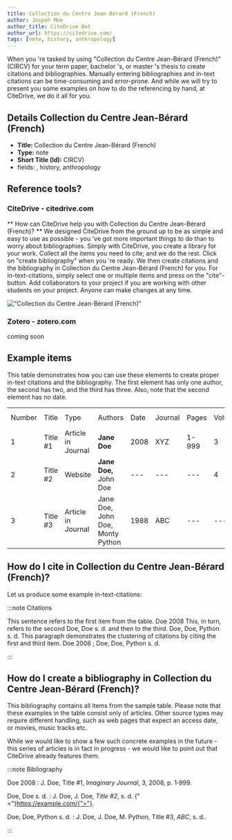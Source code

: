 ```yaml
---
title: Collection du Centre Jean-Bérard (French)
author: Jospeh Moe
author_title: CiteDrive Bot
author_url: https://citedrive.com/
tags: [note, history, anthropology]
---
```


When you 're tasked by using "Collection du Centre Jean-Bérard (French)" (CIRCV) for your term paper, bachelor 's, or master 's thesis to create citations and bibliographies.
Manually entering bibliographies and in-text citations can be time-consuming and error-prone. And while we will try to present you some examples on how to do the referencing by hand, at CiteDrive, we do it all for you.

## Details  Collection du Centre Jean-Bérard (French)
* **Title:** Collection du Centre Jean-Bérard (French)
* **Type:** note
* **Short Title (Id):** CIRCV)
* fields: , history, anthropology

## Reference tools?
### CiteDrive - citedrive.com
** How can CiteDrive help you with Collection du Centre Jean-Bérard (French)? **
We designed CiteDrive from the ground up to be as simple and easy to use as possible - you 've got more important things to do than to worry about bibliographies. Simply with CiteDrive, you create a library for your work. Collect all the items you need to cite, and we do the rest. Click on "create bibliography" when you 're ready. We then create citations and the bibliography in Collection du Centre Jean-Bérard (French) for you. For in-text-citations, simply select one or multiple items and press on the "cite"-button. Add collaborators to your project if you are working with other students on your project. Anyone can make changes at any time.


!["Collection du Centre Jean-Bérard (French)"](images/collection-du-centre-jeanberard-french.svg "Choose Collection du Centre Jean-Bérard (French) in the CiteDrive App")

### Zotero - zotero.com

coming soon

## Example items

This table demonstrates how you can use these elements to create proper in-text citations and the bibliography. The first element has only one author, the second has two, and the third has three. Also, note that the second element has no date.


<table>
  <tr>
   <td>Number
   </td>
   <td>Title
   </td>
   <td>Type
   </td>
   <td>Authors
   </td>
   <td>Date
   </td>
   <td>Journal
   </td>
   <td>Pages
   </td>
   <td>Volume
   </td>
   <td>Issue
   </td>
   <td>Access Date
   </td>
  </tr>
  <tr>
   <td>1
   </td>
   <td>Title #1
   </td>
   <td>Article in Journal
   </td>
   <td><strong>Jane Doe</strong>
   </td>
   <td>2008
   </td>
   <td>XYZ
   </td>
   <td>1-999
   </td>
   <td>3
   </td>
   <td>2
   </td>
   <td>--
   </td>
  </tr>
  <tr>
   <td>
2
   </td>
   <td>Title #2
   </td>
   <td>Website
   </td>
   <td><strong>Jane Doe, </strong>John Doe
   </td>
   <td>---
   </td>
   <td>---
   </td>
   <td>---
   </td>
   <td>4
   </td>
   <td>---
   </td>
   <td>2020-05-01
   </td>
  </tr>
  <tr>
   <td>3
   </td>
   <td>Title #3
   </td>
   <td>Article in Journal
   </td>
   <td>Jane Doe, John Doe, Monty Python
   </td>
   <td>1988
   </td>
   <td>ABC
   </td>
   <td>---
   </td>
   <td>---
   </td>
   <td>16
   </td>
   <td>---
   </td>
  </tr>
</table>



## How do I cite in  Collection du Centre Jean-Bérard (French)?

Let us produce some example in-text-citations:

:::note Citations


This sentence refers to the first item from the table. Doe 2008 This, in turn, refers to the second Doe, Doe s. d.
and then to the third.  Doe, Doe, Python s. d.
This paragraph demonstrates the clustering of citations by citing the first and third item. Doe 2008 ; Doe, Doe, Python s. d.

:::

## How do I create a bibliography in Collection du Centre Jean-Bérard (French)?

This bibliography contains all items from the sample table. Please note that these examples in the table consist only of articles. Other source types may require different handling, such as web pages that expect an access date, or movies, music tracks etc.

While we would like to show a few such concrete examples in the future - this series of articles is in fact in progress - we would like to point out that CiteDrive already features them.

:::note Bibliography

Doe 2008 : J. Doe, Title #1, <i>Imaginary Journal</i>, 3, 2008, p. 1‑999.

Doe, Doe s. d. : J. Doe, J. Doe, <i>Title #2</i>, s. d.  {"<"}https://example.com/{">"}.

Doe, Doe, Python s. d. : J. Doe, J. Doe, M. Python, Title #3, <i>ABC</i>, s. d..



:::


        